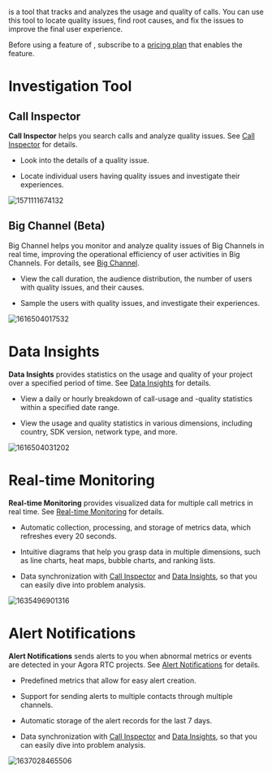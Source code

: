 
[<Vpd k="NAME"/>](https://dashboard.agora.io/analytics/call/search) is a tool that tracks and analyzes the usage and quality of calls. You can use this tool to locate quality issues, find root causes, and fix the issues to improve the final user experience.

Before using a feature of <Vpd k="NAME"/>, subscribe to a [pricing plan](./pricing) that enables the feature.

# Investigation Tool

## Call Inspector

**Call Inspector** helps you search calls and analyze quality issues. See [Call Inspector](../analyze/call-inspector/call-search) for details.

-   Look into the details of a quality issue.

-   Locate individual users having quality issues and investigate their experiences.

![1571111674132](https://web-cdn.agora.io/docs-files/1571111674132)

## Big Channel (Beta)

Big Channel helps you monitor and analyze quality issues of Big Channels in real time, improving the operational efficiency of user activities in Big Channels. For details, see [Big Channel](../analyze/call-inspector/big-channel).

-   View the call duration, the audience distribution, the number of users with quality issues, and their causes.

-   Sample the users with quality issues, and investigate their experiences.

![1616504017532](https://web-cdn.agora.io/docs-files/1616504017532)

# Data Insights

**Data Insights** provides statistics on the usage and quality of your project over a specified period of time. See [Data Insights](../analyze/data-insight) for details.

-   View a daily or hourly breakdown of call-usage and -quality statistics within a specified date range.

-   View the usage and quality statistics in various dimensions, including country, SDK version, network type, and more.

![1616504031202](https://web-cdn.agora.io/docs-files/1616504031202)

# Real-time Monitoring

**Real-time Monitoring** provides visualized data for multiple call metrics in real time. See [Real-time Monitoring](../analyze/monitor) for details.

-   Automatic collection, processing, and storage of metrics data, which refreshes every 20 seconds.

-   Intuitive diagrams that help you grasp data in multiple dimensions, such as line charts, heat maps, bubble charts, and ranking lists.

-   Data synchronization with [Call Inspector](../analyze/call-inspector/call-search) and [Data Insights](../analyze/data-insight), so that you can easily dive into problem analysis.

![1635496901316](https://web-cdn.agora.io/docs-files/1635496901316)

# Alert Notifications

**Alert Notifications** sends alerts to you when abnormal metrics or events are detected in your Agora RTC projects. See [Alert Notifications](../analyze/alarm) for details.

-   Predefined metrics that allow for easy alert creation.

-   Support for sending alerts to multiple contacts through multiple channels.

-   Automatic storage of the alert records for the last 7 days.

-   Data synchronization with [Call Inspector](../analyze/call-inspector/call-search) and [Data Insights](../analyze/data-insight), so that you can easily dive into problem analysis.

![1637028465506](https://web-cdn.agora.io/docs-files/1637028465506)
